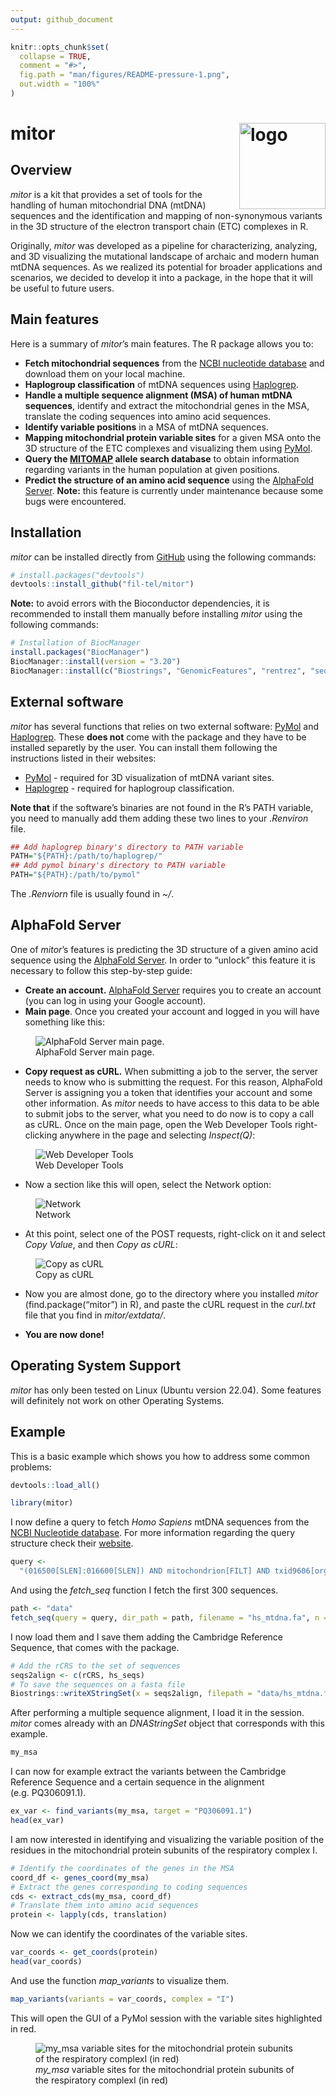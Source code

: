 ```yaml
---
output: github_document
---
```



<!-- README.md is generated from README.Rmd. Please edit that file -->

```r
knitr::opts_chunk$set(
  collapse = TRUE,
  comment = "#>",
  fig.path = "man/figures/README-pressure-1.png",
  out.width = "100%"
)
```

# mitor <img src="man/figures/logo.png" align="right" height="138" alt="logo"/>

<!-- badges: start -->
<!-- badges: end -->

## Overview

*mitor* is a kit that provides a set of tools for the handling of human mitochondrial DNA (mtDNA) sequences and the identification and mapping of non-synonymous variants in the 3D structure of the electron transport chain (ETC) complexes in R.

Originally, *mitor* was developed as a pipeline for characterizing, analyzing, and 3D visualizing the mutational landscape of archaic and modern human mtDNA sequences. As we realized its potential for broader applications and scenarios, we decided to develop it into a package, in the hope that it will be useful to future users.

## Main features

Here is a summary of *mitor*'s main features. The R package allows you to:

- **Fetch mitochondrial sequences** from the [NCBI nucleotide database](https://www.ncbi.nlm.nih.gov/nucleotide/) and download them on your local machine.
- **Haplogroup classification** of mtDNA sequences using [Haplogrep](https://haplogrep.i-med.ac.at/).
- **Handle a multiple sequence alignment (MSA) of human mtDNA sequences**, identify and extract the mitochondrial genes in the MSA, translate the coding sequences into amino acid sequences.
- **Identify variable positions** in a MSA of mtDNA sequences.
- **Mapping mitochondrial protein variable sites** for a given MSA onto the 3D structure of the ETC complexes and visualizing them using [PyMol](https://www.pymol.org/).
- **Query the [MITOMAP](https://www.mitomap.org/allelesearch.html) allele search database** to obtain information regarding variants in the human population at given positions.
- **Predict the structure of an amino acid sequence** using the [AlphaFold Server](https://alphafoldserver.com/). **Note:** this feature is currently under maintenance because some bugs were encountered.

## Installation

*mitor* can be installed directly from [GitHub](https://github.com/) using the following commands:

``` r
# install.packages("devtools")
devtools::install_github("fil-tel/mitor")
```

**Note:** to avoid errors with the Bioconductor dependencies, it is recommended to install them manually before installing *mitor* using the following commands:

``` r
# Installation of BiocManager
install.packages("BiocManager")
BiocManager::install(version = "3.20")
BiocManager::install(c("Biostrings", "GenomicFeatures", "rentrez", "seqinr"))
```

## External software

*mitor* has several functions that relies on two external software: [PyMol](https://www.pymol.org/) and [Haplogrep](https://haplogrep.i-med.ac.at/). These **does not** come with the package and they have to be installed separetly by the user. You can install them following the instructions listed in their websites:

- [PyMol](https://pymol.org/dokuwiki/doku.php?id=installation) - required for 3D visualization of mtDNA variant sites.
- [Haplogrep](https://haplogrep.readthedocs.io/en/latest/installation/) - required for haplogroup classification.

**Note that** if the software's binaries are not found in the R's PATH variable, you need to manually add them adding these two lines to your *.Renviron* file.

``` r
## Add haplogrep binary's directory to PATH variable
PATH="${PATH}:/path/to/haplogrep/"
## Add pymol binary's directory to PATH variable
PATH="${PATH}:/path/to/pymol"
```

The *.Renviorn* file is usually found in *~/*.

## AlphaFold Server

One of *mitor*'s features is predicting the 3D structure of a given amino acid sequence using the [AlphaFold Server](https://alphafoldserver.com/). In order to "unlock" this feature it is necessary to follow this step-by-step guide:

- **Create an account.** [AlphaFold Server](https://alphafoldserver.com/) requires you to create an account (you can log in using your Google account).
- **Main page**. Once you created your account and logged in you will have something like this:

![AlphaFold Server main page.](man/figures/alphafold_main.png)

- **Copy request as cURL.** When submitting a job to the server, the server needs to know who is submitting the request. For this reason, AlphaFold Server is assigning you a token that identifies your account and some other information. As *mitor* needs to have access to this data to be able to submit jobs to the server, what you need to do now is to copy a call as cURL.
Once on the main page, open the Web Developer Tools right-clicking anywhere in the page and selecting *Inspect(Q)*:

![Web Developer Tools](man/figures/inspect.png)

- Now a section like this will open, select the Network option:

![Network](man/figures/network.png)

- At this point, select one of the POST requests, right-click on it and select  *Copy Value*, and then *Copy as cURL*:

![Copy as cURL](man/figures/curl.png)

- Now you are almost done, go to the directory where you installed *mitor* (find.package("mitor") in R), and paste the cURL request in the *curl.txt* file that you find in *mitor/extdata/*.

- **You are now done!**

## Operating System Support

*mitor* has only been tested on Linux (Ubuntu version 22.04). Some features will definitely not work on other Operating Systems.

## Example

This is a basic example which shows you how to address some common problems:

```r
devtools::load_all()
```

```r
library(mitor)
```

I now define a query to fetch *Homo Sapiens* mtDNA sequences from the [NCBI Nucleotide database](https://www.ncbi.nlm.nih.gov/nucleotide/). For more information regarding the query structure check their [website](https://www.ncbi.nlm.nih.gov/books/NBK44863/).

```r
query <-
  "(016500[SLEN]:016600[SLEN]) AND mitochondrion[FILT] AND txid9606[orgn] NOT txid63221[orgn] NOT txid741158[orgn] NOT NC_012920.1[accn]"
```

And using the *fetch_seq* function I fetch the first 300 sequences.

```r
path <- "data"
fetch_seq(query = query, dir_path = path, filename = "hs_mtdna.fa", n = 300)
```

I now load them and I save them adding the Cambridge Reference Sequence, that comes with the package.

```r
# Add the rCRS to the set of sequences 
seqs2align <- c(rCRS, hs_seqs)
# To save the sequences on a fasta file
Biostrings::writeXStringSet(x = seqs2align, filepath = "data/hs_mtdna.fa")
```

After performing a multiple sequence alignment, I load it in the session. *mitor* comes already with an *DNAStringSet* object that corresponds with this example.

```r
my_msa
```

I can now for example extract the variants between the Cambridge Reference Sequence and a certain sequence in the alignment (e.g. PQ306091.1).

```r
ex_var <- find_variants(my_msa, target = "PQ306091.1")
head(ex_var)
```

I am now interested in identifying and visualizing the variable position of the residues in the mitochondrial protein subunits of the respiratory complex I.

```r
# Identify the coordinates of the genes in the MSA
coord_df <- genes_coord(my_msa)
# Extract the genes corresponding to coding sequences
cds <- extract_cds(my_msa, coord_df)
# Translate them into amino acid sequences
protein <- lapply(cds, translation)
```

Now we can identify the coordinates of the variable sites.

```r
var_coords <- get_coords(protein)
head(var_coords)
```

And use the function *map_variants* to visualize them.

```r
map_variants(variants = var_coords, complex = "I")
```
This will open the GUI of a PyMol session with the variable sites highlighted in red.

![*my_msa* variable sites for the mitochondrial protein subunits of the  respiratory complexI (in red)](man/figures/compI.png)

